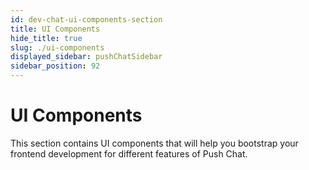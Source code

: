 ```yaml
---
id: dev-chat-ui-components-section
title: UI Components
hide_title: true
slug: ./ui-components
displayed_sidebar: pushChatSidebar
sidebar_position: 92
---
```


# UI Components
This section contains UI components that will help you bootstrap your frontend development for different features of Push Chat.

<head>
  <title>UI Components | Push Chat | Push Documentation</title>
</head>


<DocCardList />